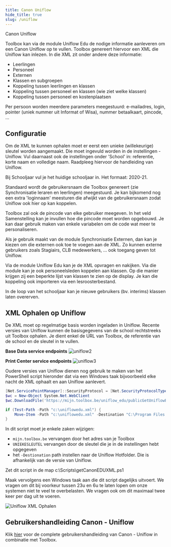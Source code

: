 ```yaml
---
title: Canon Uniflow
hide_title: true
slug: /uniflow
---
```


<ImageTitle img="uniflow.png">Canon Uniflow</ImageTitle>

Toolbox kan via de module Uniflow Edu de nodige informatie aanleveren om een Canon Uniflow op te vullen. Toolbox genereert hiervoor een XML die Uniflow kan inlezen. In die XML zit onder andere deze informatie:

- Leerlingen
- Personeel
- Externen
- Klassen en subgroepen
- Koppeling tussen leerlingen en klassen
- Koppeling tussen personeel en klassen (wie ziet welke klassen)
- Koppeling tussen personeel en kostenplaatsen

Per persoon worden meerdere parameters meegestuurd: e-mailadres, login, pointer (uniek nummer uit Informat of Wisa), nummer betaalkaart, pincode, ... 

## Configuratie

Om de XML te kunnen ophalen moet er eerst een unieke (willekeurige) sleutel worden aangemaakt. Die moet ingevuld worden in de instellingen - Uniflow. Vul daarnaast ook de instellingen onder 'School' in: referentie, korte naam en volledige naam. Raadpleeg hiervoor de handleiding van Uniflow.

Bij Schooljaar vul je het huidige schooljaar in. Het formaat: 2020-21.

Standaard wordt de gebruikersnaam die Toolbox genereert (zie Synchronisatie leraren en leerlingen) meegestuurd. Je kan bijkomend nog een extra 'loginnaam' meesturen die afwijkt van de gebruikersnaam zodat Uniflow ook hier op kan koppelen.

Toolbox zal ook de pincode van elke gebruiker meegeven. In het veld Samenstelling kan je invullen hoe die pincode moet worden opgebouwd. Je kan daar gebruik maken van enkele variabelen om de code wat meer te personaliseren.

Als je gebruik maakt van de module Synchronisatie Externen, dan kan je kiezen om die externen ook toe te voegen aan de XML. Zo kunnen externe gebruikers zoals Stagiairs, CLB medewerkers, ... ook toegang geven tot Uniflow. 

Via de module Uniflow Edu kan je de XML opvragen en nakijken. Via die module kan je ook personeelsleden koppelen aan klassen. Op die manier krijgen zij een beperkte lijst van klassen te zien op de display. Je kan die koppeling ook importeren via een lesroosterbestand.

In de loop van het schooljaar kan je nieuwe gebruikers (bv. interims) klassen laten overerven.

## XML Ophalen op Uniflow

De XML moet op regelmatige basis worden ingeladen in Uniflow. Recente versies van Uniflow kunnen de basisgegevens van de school rechtstreeks uit Toolbox ophalen. Je dient enkel de URL van Toolbox, de referentie van de school en de sleutel in te vullen.

**Base Data service endpoints**
![uniflow2](./uniflow2.png)

**Print Center service endpoints**
![uniflow3](./uniflow3.png)

Oudere versies van Uniflow dienen nog gebruik te maken van het PowerShell script hieronder dat via een Windows taak bijvoorbeeld elke nacht de XML ophaalt en aan Uniflow aanlevert.

```powershell
[Net.ServicePointManager]::SecurityProtocol = [Net.SecurityProtocolType]::Tls12
$wc = New-Object System.Net.WebClient
$wc.DownloadFile('https://mijn.toolbox.be/uniflow_edu/publicGetUniflowEDUXML.php?key=UNIEKESLEUTEL','c:\uniflowedu.xml')

if (Test-Path -Path "c:\uniflowedu.xml") {
    Move-Item -Path "c:\uniflowedu.xml" -Destination "C:\Program Files (x86)\Common Files\NT-ware Shared\Data\EduPlatform\BaseData\uniflowedu.xml"
} 
```

In dit script moet je enkele zaken wijzigen:
- `mijn.toolbox.be` vervangen door het adres van je Toolbox
- `UNIEKESLEUTEL` vervangen door de sleutel die je in de instellingen hebt opgegeven
- het `-Destionation` path instellen naar de Uniflow Hotfolder. Die is afhankelijk van de versie van Uniflow.

Zet dit script in de map c:\Scripts\getCanonEDUXML.ps1

Maak vervolgens een Windows taak aan die dit script dagelijks uitvoert. We vragen om dit bij voorkeur tussen 23u en 6u te laten lopen om onze systemen niet te veel te overbelasten. We vragen ook om dit maximaal twee keer per dag uit te voeren.

![Uniflow XML Ophalen](./UniflowXMLOphalen.png)

## Gebruikershandleiding Canon - Uniflow

Klik [hier](./Gebruikershandleiding_Canon_Uniflow_Toolbox.pdf) voor de complete gebruikershandleiding van Canon - Uniflow in combinatie met Toolbox. 
